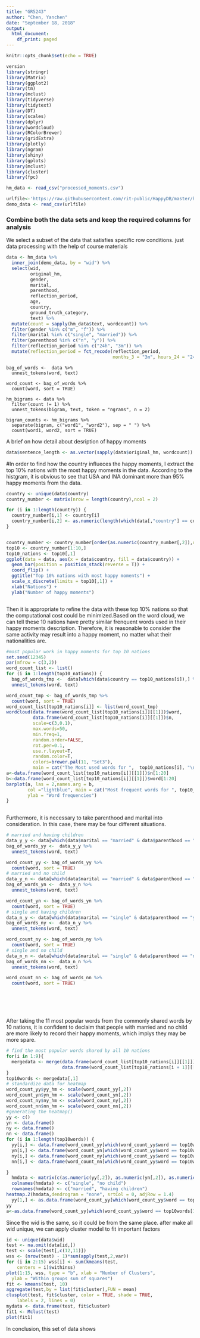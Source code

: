 ---
title: "GR5243"
author: "Chen, Yanchen"
date: "September 18, 2018"
output:
  html_document:
    df_print: paged
---

```{r setup, include=FALSE}
knitr::opts_chunk$set(echo = TRUE)
```



```{r warning=FALSE}
version 
library(stringr)
library(Matrix)
library(ggplot2)
library(tm)
library(mclust)
library(tidyverse)
library(tidytext)
library(DT)
library(scales)
library(dplyr)
library(wordcloud)
library(RColorBrewer)
library(gridExtra)
library(plotly)
library(ngram)
library(shiny) 
library(gplots)
library(mclust)
library(cluster)
library(fpc)
```

```{r load data, warning=FALSE, message=FALSE}
hm_data <- read_csv("processed_moments.csv")

urlfile<-'https://raw.githubusercontent.com/rit-public/HappyDB/master/happydb/data/demographic.csv'
demo_data <- read_csv(urlfile)
```

### Combine both the data sets and keep the required columns for analysis

We select a subset of the data that satisfies specific row conditions.
just data processing with the help of course materials
```{r combining data, warning=FALSE, message=FALSE}
data <- hm_data %>%
  inner_join(demo_data, by = "wid") %>%
  select(wid,
         original_hm,
         gender, 
         marital, 
         parenthood,
         reflection_period,
         age, 
         country, 
         ground_truth_category, 
         text) %>%
  mutate(count = sapply(hm_data$text, wordcount)) %>%
  filter(gender %in% c("m", "f")) %>%
  filter(marital %in% c("single", "married")) %>%
  filter(parenthood %in% c("n", "y")) %>%
  filter(reflection_period %in% c("24h", "3m")) %>%
  mutate(reflection_period = fct_recode(reflection_period, 
                                        months_3 = "3m", hours_24 = "24h"))
```

```{ bag of words, warning=FALSE, message=FALSE}
bag_of_words <-  data %>%
  unnest_tokens(word, text)

word_count <- bag_of_words %>%
  count(word, sort = TRUE)
```


```{}
hm_bigrams <- data %>%
  filter(count != 1) %>%
  unnest_tokens(bigram, text, token = "ngrams", n = 2)

bigram_counts <- hm_bigrams %>%
  separate(bigram, c("word1", "word2"), sep = " ") %>%
  count(word1, word2, sort = TRUE)

```

A brief on how detail about desription of happy moments
```{r}

data$sentence_length <- as.vector(sapply(data$original_hm, wordcount))
```
#In order to find how the country influeces the happy moments, I extract the top 10% nations with the most happy moments in the data. According to the histgram, it is obvious to see that USA and INA dominant more than 95% happy moments from the data. 
```{r warning=FALSE}
country <- unique(data$country)
country_number <- matrix(nrow = length(country),ncol = 2)

for (i in 1:length(country)) {
  country_number[i,1] <- country[i]
  country_number[i,2] <- as.numeric(length(which(data[,"country"] == country[i])))
}


country_number <- country_number[order(as.numeric(country_number[,2]),decreasing = T),]
top10 <- country_number[1:10,]
top10_nations <- top10[,1]
ggplot(data = data, aes(x = data$country, fill = data$country)) + 
  geom_bar(position = position_stack(reverse = T)) +
  coord_flip() +
  ggtitle("Top 10% nations with most happy moments") +
  scale_x_discrete(limits = top10[,1]) +
  xlab("Nations") +
  ylab("Number of happy moments") 



```
Then it is appropriate to refine the data with these top 10% nations so that the computational cost could be minimized.Based on the word cloud, we can tell these 10 nations have pretty similar frenquent words used in their happy moments description. Therefore, it is reasonable to consider the same activity may result into a happy moment, no matter what their nationalities are. 
```{r bag of words, warning=FALSE, message=FALSE}
#most popular work in happy moments for top 10 nations
set.seed(12345)
par(mfrow = c(3,2))
word_count_list <- list()
for (i in 1:length(top10_nations)) {
  bag_of_words_tmp <-  data[which(data$country == top10_nations[i]),] %>%
  unnest_tokens(word, text)

word_count_tmp <- bag_of_words_tmp %>%
  count(word, sort = TRUE)
word_count_list[top10_nations[i]] <- list(word_count_tmp)
wordcloud(data.frame(word_count_list[top10_nations[i]][[1]])$word, 
          data.frame(word_count_list[top10_nations[i]][[1]])$n,
          scale=c(3,0.1),
          max.words=50,
          min.freq=1,
          random.order=FALSE,
          rot.per=0.1,
          use.r.layout=T,
          random.color=T,
          colors=brewer.pal(11, "Set3"),
          main = cat("The Most used words for ",  top10_nations[i], "\n"))
a<-data.frame(word_count_list[top10_nations[i]][[1]])$n[1:20]
b<-data.frame(word_count_list[top10_nations[i]][[1]])$word[1:20]
barplot(a, las = 2,names.arg = b,
        col ="lightblue", main = cat("Most frequent words for ", top10_nations[i]),
        ylab = "Word frequencies") 
}
 


```

Furthermore, it is necessary to take parenthood and marital into consideration. In this case, there may be four different situations. 
```{r}
# married and having children
data_y_y <- data[which(data$marital == "married" & data$parenthood == "y"),]
bag_of_words_yy <-  data_y_y %>%
  unnest_tokens(word, text)

word_count_yy <- bag_of_words_yy %>%
  count(word, sort = TRUE)
# married and no child
data_y_n <- data[which(data$marital == "married" & data$parenthood == "n"),]
bag_of_words_yn <-  data_y_n %>%
  unnest_tokens(word, text)

word_count_yn <- bag_of_words_yn %>%
  count(word, sort = TRUE)
# single and having children
data_n_y <- data[which(data$marital == "single" & data$parenthood == "y"),]
bag_of_words_ny <-  data_n_y %>%
  unnest_tokens(word, text)

word_count_ny <- bag_of_words_ny %>%
  count(word, sort = TRUE)
# single and no child
data_n_n <- data[which(data$marital == "single" & data$parenthood == "n"),]
bag_of_words_nn <-  data_n_n %>%
  unnest_tokens(word, text)

word_count_nn <- bag_of_words_nn %>%
  count(word, sort = TRUE)







```
After taking the 11 most popular words from the commonly shared words by 10 nations, it is confident to declaim that people with married and no child are more likely to record their happy moments, which implys they may be more spare. 
```{r}

# find the most popular words shared by all 10 nations
for(i in 1:9){
  mergedata <- merge(data.frame(word_count_list[top10_nations[i]][[1]])[1:30,], 
                     data.frame(word_count_list[top10_nations[i + 1]][[1]])[1:30,], by = "word")
}
top10words <- mergedata[,1]
# standardize data for heatmap
word_count_yy$yy_hm <- scale(word_count_yy[,2])
word_count_yn$yn_hm <- scale(word_count_yn[,2])
word_count_ny$ny_hm <- scale(word_count_ny[,2])
word_count_nn$nn_hm <- scale(word_count_nn[,2])
#generating the heatmap()
yy <- c()
yn <- data.frame()
ny <- data.frame()
nn <- data.frame()
for (i in 1:length(top10words)) {
  yy[i,] <- data.frame(word_count_yy[which(word_count_yy$word == top10words[i]),c(1,3)])
  yn[i,] <- data.frame(word_count_yn[which(word_count_yy$word == top10words[i]),c(1,3)])  
  ny[i,] <- data.frame(word_count_ny[which(word_count_yy$word == top10words[i]),c(1,3)])  
  nn[i,] <- data.frame(word_count_nn[which(word_count_yy$word == top10words[i]),c(1,3)])

}
  hmdata <- matrix(c(as.numeric(yy[,2]), as.numeric(yn[,2]), as.numeric(ny[,2]), as.numeric(nn[,2])), 2, 2, byrow = F)
  colnames(hmdata) <- c("single", "no child")
  rownames(hmdata) <- c("married", "having children")
heatmap.2(hmdata,dendrogram = "none", srtCol = 0, adjRow = 1.4)
  yy[1,] <- as.data.frame(word_count_yy[which(word_count_yy$word == top10words[1]), c(1,3)])
yy
a<-as.data.frame(word_count_yy[which(word_count_yy$word == top10words[1]), c(1,3)])
```
Since the wid is the same, so it could be from the same place. after make all wid unique, we can apply cluster model to fit important factors
```{r}
id <- unique(data$wid)
test <- na.omit(data[id,])
test <- scale(test[,c(12,11)])
wss <- (nrow(test) - 1)*sum(apply(test,2,var))
for (i in 2:15) wss[i] <- sum(kmeans(test, 
  	centers = i)$withinss)
plot(1:15, wss, type = "b", xlab = "Number of Clusters",
  ylab = "Within groups sum of squares")
fit <- kmeans(test, 10)
aggregate(test,by = list(fit$cluster),FUN = mean)
clusplot(test, fit$cluster, color = TRUE, shade = TRUE, 
  	labels = 2, lines = 0)
mydata <- data.frame(test, fit$cluster)
fit1 <- Mclust(test)
plot(fit1)
```
  
In conclusion, this set of data shows 





































